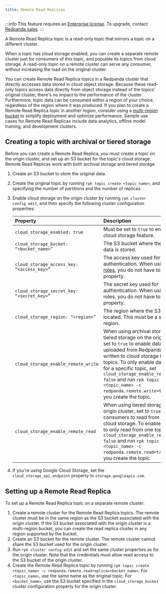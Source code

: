 ```yaml
---
title: Remote Read Replicas
---
```


<head>
    <meta name="title" content="Remote Read Replicas | Redpanda Docs"/>
    <meta name="description" content="A Remote Read Replica topic is a read-only topic that mirrors a topic on a different cluster."/>
</head>

:::info
This feature requires an [Enterprise license](/docs/introduction/licenses). To upgrade, contact [Redpanda sales](https://redpanda.com/try-redpanda).
:::

A Remote Read Replica topic is a read-only topic that mirrors a topic on a different cluster.

When a topic has cloud storage enabled, you can create a separate remote cluster just for consumers of this topic, and populate its topics from cloud storage. A read-only topic on a remote cluster can serve any consumer, without increasing the load on the original cluster.

You can create Remote Read Replica topics in a Redpanda cluster that directly accesses data stored in cloud object storage. Because these read-only topics access data directly from object storage instead of the topics' original cluster, there's no impact to the performance of the cluster. Furthermore, topic data can be consumed within a region of your choice, regardless of the region where it was produced. If you plan to create a Remote Read Replica topic in another region, consider using a [multi-region bucket](https://aws.amazon.com/s3/features/multi-region-access-points/) to simplify deployment and optimize performance. Sample use cases for Remote Read Replicas include data analytics, offline model training, and development clusters.

## Creating a topic with archival or tiered storage

Before you can create a Remote Read Replica, you must create a topic on the origin cluster, and set up an S3 bucket for the topic's cloud storage. Remote Read Replicas work with both archival storage and tiered storage.

1. Create an S3 bucket to store the original data.
2. Create the original topic by running `rpk topic create <topic_name>`, and specifying the number of partitions and the number of replicas.
3. Enable cloud storage on the origin cluster by running `rpk cluster config edit`, and then specify the following cluster configuration properties:

    | Property | Description |
    | :------  | :---------  |
    | `cloud_storage_enabled: true` | Must be set to `true` to enable the cloud storage feature. |
    | `cloud_storage_bucket: “<bucket_name>”` | The S3 bucket where the original data is stored. |
    | `cloud_storage_access_key: “<access_key>”` | The access key used for authentication. When using [IAM roles](/docs/security/iam-roles), you do not have to specify this property. |
    | `cloud_storage_secret_key: “<secret_key>”` | The secret key used for authentication.  When using IAM roles, you do not have to specify this property. |
    | `cloud_storage_region: “<region>”` | The region where the S3 bucket is located. This must be a supported region. |
    | `cloud_storage_enable_remote_write` | When using archival storage or tiered storage on the origin cluster, set to `true` to enable data to be uploaded from Redpanda and written to cloud storage for all topics. To only enable data upload for a specific topic, set `cloud_storage_enable_remote_write: false` and run `rpk topic create <topic_name> -c redpanda.remote.write=true` when you create the topic. |
    | `cloud_storage_enable_remote_read` | When using tiered storage on the origin cluster, set to `true` to enable consumers to read from all topics in cloud storage. To enable consumers to only read from one topic, set `cloud_storage_enable_remote_read: false` and run `rpk topic create <topic_name> -c redpanda.remote.read=true` when you create the topic.
4. If you're using Google Cloud Storage, set the `cloud_storage_api_endpoint` property to `storage.googleapis.com`.

## Setting up a Remote Read Replica

To set up a Remote Read Replica topic on a separate remote cluster:

1. Create a remote cluster for the Remote Read Replica topics. The remote cluster must be in the same region as the S3 bucket associated with the origin cluster. If the S3 bucket associated with the origin cluster is a multi-region bucket, you can create the read replica cluster in any region supported by the bucket.
2. Create an S3 bucket for the remote cluster. The remote cluster cannot share the S3 bucket used for the origin cluster. 
3. Run `rpk cluster config edit` and set the same cluster properties as for the origin cluster. Note that the credentials must allow read access to the S3 bucket of the origin cluster.
4. Create the Remote Read Replica topic by running `rpk topic create <topic_name> -c redpanda.remote.readreplica=<bucket_name>`. For `<topic_name>`, use the same name as the original topic. For `<bucket_name>`, use the S3 bucket specified in the `cloud_storage_bucket` cluster configuration property for the origin cluster.